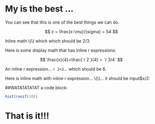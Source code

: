 # My is the best ... 

You can see that this is one of the best things we can do. 

$$
z = \frac{x-\mu}{\sigma} = 54
$$ 

Inline math \\(\frac{2}{3}\\) which which should be 2/3.

Here is some display math that has inline r expressions: 

$$
\frac{x}{4}=\frac{`r 2`}{4} = `r 3/4` 
$$ 

An inline r expression... `r 2+3`... which should be 6. 

Here is inline math with inline r expression... \\(\frac{`r 3`}{2}\\)... it should be input$x/2: 

##WATATATATAT a code block:

```r
hist(runif(10)) 
```

# That is it!!!
